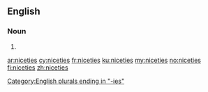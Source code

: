 ==English==

===Noun===
{{head|en|noun plural form}}

# {{plural of|nicety|lang=en}}

[[Category:English plurals ending in "-ies"]]

[[ar:niceties]]
[[cy:niceties]]
[[fr:niceties]]
[[ku:niceties]]
[[my:niceties]]
[[no:niceties]]
[[fi:niceties]]
[[zh:niceties]]